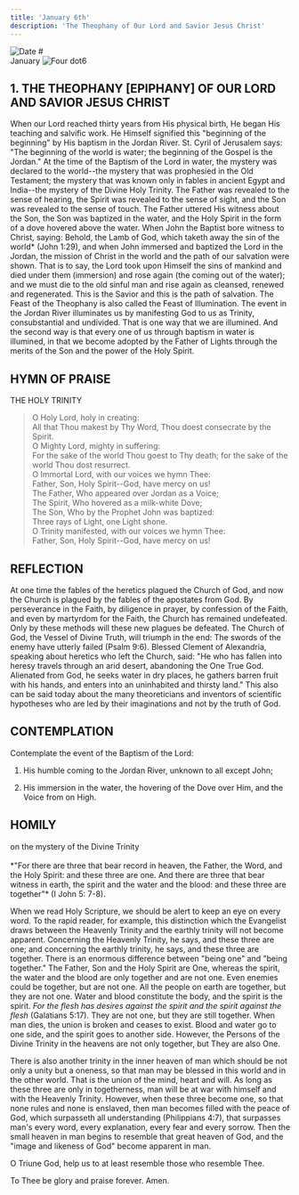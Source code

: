 ```yaml
---
title: 'January 6th'
description: 'The Theophany of Our Lord and Savior Jesus Christ'
---
```


<RunningHead />

<Image src="/title-imprint.png" height={50} width={50} alt="Date" className="title-imprint"/>
# <div id="date">January <Image className="four-dot" src="/four-dot.png" height={15} width={15} alt="Four dot" />6</div>

## 1. THE THEOPHANY [EPIPHANY] OF OUR LORD AND SAVIOR JESUS CHRIST

When our Lord reached thirty years from His physical birth, He began His teaching and salvific work. He Himself signified this "beginning of the beginning" by His baptism in the Jordan River. St. Cyril of Jerusalem says: "The beginning of the world is water; the beginning of the Gospel is the Jordan." At the time of the Baptism of the Lord in water, the mystery was declared to the world--the mystery that was prophesied in the Old Testament; the mystery that was known only in fables in ancient Egypt and India--the mystery of the Divine Holy Trinity. The Father was revealed to the sense of hearing, the Spirit was revealed to the sense of sight, and the Son was revealed to the sense of touch. The Father uttered His witness about the Son, the Son was baptized in the water, and the Holy Spirit in the form of a dove hovered above the water. When John the Baptist bore witness to Christ, saying: Behold, the Lamb of God, which taketh away the sin of the world* (John 1:29), and when John immersed and baptized the Lord in the Jordan, the mission of Christ in the world and the path of our salvation were shown. That is to say, the Lord took upon Himself the sins of mankind and died under them (immersion) and rose again (the coming out of the water); and we must die to the old sinful man and rise again as cleansed, renewed and regenerated. This is the Savior and this is the path of salvation. The Feast of the Theophany is also called the Feast of Illumination. The event in the Jordan River illuminates us by manifesting God to us as Trinity, consubstantial and undivided. That is one way that we are illumined. And the second way is that every one of us through baptism in water is illumined, in that we become adopted by the Father of Lights through the merits of the Son and the power of the Holy Spirit.

## HYMN OF PRAISE
<div style={{textAlign:'center', color:'crimson', fontWeight:'bold'}}>
THE HOLY TRINITY
</div>

>O Holy Lord, holy in creating:  
All that Thou makest by Thy Word, Thou doest consecrate by the Spirit.  
O Mighty Lord, mighty in suffering:  
For the sake of the world Thou goest to Thy death; for the sake of the world Thou dost resurrect.  
O Immortal Lord, with our voices we hymn Thee:  
Father, Son, Holy Spirit--God, have mercy on us!  
The Father, Who appeared over Jordan as a Voice;  
The Spirit, Who hovered as a milk-white Dove;  
The Son, Who by the Prophet John was baptized:  
Three rays of Light, one Light shone.  
O Trinity manifested, with our voices we hymn Thee:  
Father, Son, Holy Spirit--God, have mercy on us!  


## REFLECTION

At one time the fables of the heretics plagued the Church of God, and now the Church is plagued by the fables of the apostates from God. By perseverance in the Faith, by diligence in prayer, by confession of the Faith, and even by martyrdom for the Faith, the Church has remained undefeated. Only by these methods will these new plagues be defeated. The Church of God, the Vessel of Divine Truth, will triumph in the end: The swords of the enemy have utterly failed (Psalm 9:6). Blessed Clement of Alexandria, speaking about heretics who left the Church, said: "He who has fallen into heresy travels through an arid desert, abandoning the One True God. Alienated from God, he seeks water in dry places, he gathers barren fruit with his hands, and enters into an uninhabited and thirsty land." This also can be said today about the many theoreticians and inventors of scientific hypotheses who are led by their imaginations and not by the truth of God.


## CONTEMPLATION

Contemplate the event of the Baptism of the Lord:

1. His humble coming to the Jordan River, unknown to all except John;

2. His immersion in the water, the hovering of the Dove over Him, and the Voice from on High.


## HOMILY
<div style={{textAlign:'center', color:'crimson', fontWeight:'bold'}}>
on the mystery of the Divine Trinity
</div><br />
<div style={{textAlign:'right'}}>
*"For there are three that bear record in heaven, the Father, the Word, and the Holy Spirit: and these three are one. And there are three that bear witness in earth, the spirit and the water and the blood: and these three are together"* (I John 5: 7-8).
</div>

When we read Holy Scripture, we should be alert to keep an eye on every word. To the rapid reader, for example, this distinction which the Evangelist draws between the Heavenly Trinity and the earthly trinity will not become apparent. Concerning the Heavenly Trinity, he says, and these three are one; and concerning the earthly trinity, he says, and these three are together. There is an enormous difference between "being one" and "being together." The Father, Son and the Holy Spirit are One, whereas the spirit, the water and the blood are only together and are not one. Even enemies could be together, but are not one. All the people on earth are together, but they are not one. Water and blood constitute the body, and the spirit is the spirit. *For the flesh has desires against the spirit and the spirit against the flesh* (Galatians 5:17). They are not one, but they are still together. When man dies, the union is broken and ceases to exist. Blood and water go to one side, and the spirit goes to another side. However, the Persons of the Divine Trinity in the heavens are not only together, but They are also One.

There is also another trinity in the inner heaven of man which should be not only a unity but a oneness, so that man may be blessed in this world and in the other world. That is the union of the mind, heart and will. As long as these three are only in togetherness, man will be at war with himself and with the Heavenly Trinity. However, when these three become one, so that none rules and none is enslaved, then man becomes filled with the peace of God, which surpasseth all understanding (Philippians 4:7), that surpasses man's every word, every explanation, every fear and every sorrow. Then the small heaven in man begins to resemble that great heaven of God, and the "image and likeness of God" become apparent in man.

O Triune God, help us to at least resemble those who resemble Thee.

To Thee be glory and praise forever. Amen.